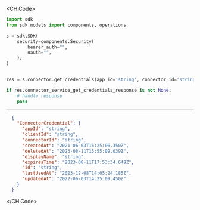 
<CH.Code>
```python GetCredentials.py
import sdk
from sdk.models import components, operations

s = sdk.SDK(
    security=components.Security(
        bearer_auth="",
        oauth="",
    ),
)


res = s.connector.get_credentials(app_id='string', connector_id='string', id='string')

if res.connector_service_get_credentials_response is not None:
    # handle response
    pass
```
---

```json Example Response
  {
    "ConnectorCredential": {
      "appId": "string",
      "clientId": "string",
      "connectorId": "string",
      "createdAt": "2021-06-03T16:25:06.350Z",
      "deletedAt": "2023-08-11T15:55:09.039Z",
      "displayName": "string",
      "expiresTime": "2023-08-11T17:53:34.649Z",
      "id": "string",
      "lastUsedAt": "2023-12-08T14:05:24.185Z",
      "updatedAt": "2022-06-03T14:25:09.450Z"
    }
  }
```
</CH.Code>
